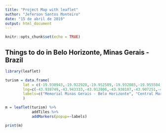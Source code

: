 ---
title: "Project Map with leaflet"
author: "Jeferson Santos Monteiro"
date: "15 de abril de 2019"
output: html_document
---

```{r setup, include=FALSE}
knitr::opts_chunk$set(echo = TRUE)
```

## Things to do in Belo Horizonte, Minas Gerais - Brazil

```{r echo= FALSE, eval=FALSE}
library(leaflet)

turism = data.frame(
		lat = c(-19.930943,-19.922920,-19.952509,-19.932085,-19.955504,-19.925721,-19.844147,-19.854499,-19.858255),
		lng=c(-43.938749,-43.943333,-43.912806,-43.938107,-43.907251,-43.933517,-43.968091,-43.970129,-43.979034),
		labels=c("Memorial Minas Gerais - Belo Horizonte", "Central Market - Belo Horizonte","Lookout Mangabeiras","Liberty Square","Mangabeiras Park","Palace of the Arts","Pampulha Lagoon","Modern Set of Pampulha","Church of St. Francis of Assisi")
		)

m = leaflet(turism) %>% 
            addTiles %>% 
            addMarkers(popup=~labels)

print(m)
```




